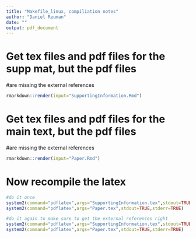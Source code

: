 ```yaml
---
title: "Makefile_linux, compiliation notes"
author: "Daniel Reuman"
date: ""
output: pdf_document
---
```


# Get tex files and pdf files for the supp mat, but the pdf files 
#are missing the external references 

```r
rmarkdown::render(input="SupportingInformation.Rmd") 
```

# Get tex files and pdf files for the main text, but the pdf files 
#are missing the external references 

```r
rmarkdown::render(input="Paper.Rmd") 
```

# Now recompile the latex

```r
#do it once
system2(command="pdflatex",args="SupportingInformation.tex",stdout=TRUE,stderr=TRUE)
system2(command="pdflatex",args="Paper.tex",stdout=TRUE,stderr=TRUE)

#do it again to make sure to get the external references right
system2(command="pdflatex",args="SupportingInformation.tex",stdout=TRUE,stderr=TRUE)
system2(command="pdflatex",args="Paper.tex",stdout=TRUE,stderr=TRUE)
```